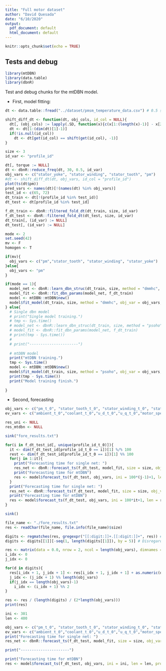 ```yaml
---
title: "Full motor dataset"
author: "David Quesada"
date: "6/10/2020"
output:
  pdf_document: default
  html_document: default
---
```


```r
knitr::opts_chunk$set(echo = TRUE)
```

## Tests and debug

```r
library(mtDBN)
library(data.table)
library(dbnR)
```

Test and debug chunks for the mtDBN model.

* First, model fitting:

```r
dt <- data.table::fread("../dataset/pmsm_temperature_data.csv") # 0.5 secs between rows
```

```r
shift_diff_dt <- function(dt, obj_cols, id_col = NULL){
  dt[, (obj_cols) := lapply(.SD, function(x){c(x[1:(length(x)-1)] - x[2:length(x)],NA)}), .SDcols = obj_cols]
  dt <- dt[1:(dim(dt)[1]-1)]
  if(!is.null(id_col))
    dt <- dt[get(id_col) == shift(get(id_col), -1)]
}

size <- 3
id_var <- "profile_id"

dt[, torque := NULL]
dt <- dbnR::reduce_freq(dt, 30, 0.5, id_var)
obj_vars <- c("stator_yoke", "stator_winding", "stator_tooth", "pm")
#dt <- shift_diff_dt(dt, obj_vars, id_col = "profile_id")
plot(ts(dt$pm))
pred_vars <- names(dt)[!(names(dt) %in% obj_vars)]
test_id <- c(65, 72)
dt_train <- dt[!(profile_id %in% test_id)]
dt_test <- dt[profile_id %in% test_id]

f_dt_train <- dbnR::filtered_fold_dt(dt_train, size, id_var)
f_dt_test <- dbnR::filtered_fold_dt(dt_test, size, id_var)
dt_train[, (id_var) := NULL]
dt_test[, (id_var) := NULL]
```

```r
mode <- 2
set.seed(42)
mv <- F
homogen <- T

if(mv){
  obj_vars <- c("pm","stator_tooth", "stator_winding", "stator_yoke")
}else{
  obj_vars <- "pm"
}

if(mode == 1){
  model_net <- dbnR::learn_dbn_struc(dt_train, size, method = "dmmhc", f_dt = f_dt_train)
  model_fit <- dbnR::fit_dbn_params(model_net, f_dt_train)
  model <- mtDBN::mtDBN$new()
  model$fit_model(dt_train, size, method = "dmmhc", obj_var = obj_vars, mv = mv, homogen = homogen, min_ind = 300, max_depth = 6, f_dt = f_dt_train, prune_val = 0.045)
} else{
  # Single dbn model
  # print("Single model training.")
  # tmp <- Sys.time()
  # model_net <- dbnR::learn_dbn_struc(dt_train, size, method = "psoho", f_dt = f_dt_train, n_it = 50, n_ind = 50, gb_cte = 0.5, lb_cte = 0.5, r_probs = c(-0.5, 1.5), v_probs = c(10,65,25))
  # model_fit <- dbnR::fit_dbn_params(model_net, f_dt_train)
  # print(tmp - Sys.time())
  # 
  # print("----------------------")
  
  # mtDBN model
  print("mtDBN training.")
  tmp <- Sys.time()
  model <- mtDBN::mtDBN$new()
  model$fit_model(dt_train, size, method = "psoho", obj_var = obj_vars, mv = mv, homogen = homogen, min_ind = 300, max_depth = 6, f_dt = f_dt_train, n_it = 50, n_ind = 50, gb_cte = 0.5, lb_cte = 0.5, r_probs = c(-0.5, 1.5), v_probs = c(10,65,25), prune_val = 0.045)
  print(tmp - Sys.time())
  print("Model training finish.")
  
} 

```

* Second, forecasting 

```r
obj_vars <- c("pm_t_0", "stator_tooth_t_0", "stator_winding_t_0", "stator_yoke_t_0")
ev_vars <- c("ambient_t_0","coolant_t_0","u_d_t_0","u_q_t_0","motor_speed_t_0","i_d_t_0","i_q_t_0")

res_uni <- NULL
res_mtdbn <- NULL

sink("fore_results.txt")

for(i in f_dt_test_id[, unique(profile_id_t_0)]){
  it <- dim(f_dt_test_id[profile_id_t_0 == i])[1] %/% 100
  rest <- dim(f_dt_test_id[profile_id_t_0 == i])[1] %% 100
  for(j in 1:it){
    print("Forecasting time for single net: ")
    res_net <- dbnR::forecast_ts(f_dt_test, model_fit, size = size, obj_vars = obj_vars, ini = 100*(j-1)+1, len = 100, prov_ev = ev_vars, plot_res = F)
    print("Forecasting time for mtDBN")
    res <- model$forecast_ts(f_dt_test, obj_vars, ini = 100*(j-1)+1, len = 100, prov_ev = ev_vars, plot_res = F)
  }
  print("Forecasting time for single net: ")
  res_net <- dbnR::forecast_ts(f_dt_test, model_fit, size = size, obj_vars = obj_vars, ini = 100*it+1, len = rest, prov_ev = ev_vars, plot_res = F)
  print("Forecasting time for mtDBN")
  res <- model$forecast_ts(f_dt_test, obj_vars, ini = 100*it+1, len = rest, prov_ev = ev_vars, plot_res = F)
}

sink()

file_name <- "./fore_results.txt"
res <- readChar(file_name, file.info(file_name)$size)

digits <- regmatches(res, gregexpr("[[:digit:]]+.[[:digit:]]+", res)) # All decimal numbers
digits <- digits[[1]][-seq(1, length(digits[[1]]), by = 5)] # Disregard the execution times

res <- matrix(data = 0.0, nrow = 2, ncol = length(obj_vars), dimnames = list(c("simple", "mtdbn"), obj_vars))
i_idx <- 0
j_idx <- 0

for(d in digits){
  res[i_idx + 1, j_idx + 1] <- res[i_idx + 1, j_idx + 1] + as.numeric(d)
  j_idx <- (j_idx + 1) %% length(obj_vars)
  if(j_idx == length(obj_vars)-1)
    i_idx <- (i_idx + 1) %% 2
}

res <- res / (length(digits) / (2*length(obj_vars)))
print(res)

```

```r
ini <- 301
len <- 400

obj_vars <- c("pm_t_0", "stator_tooth_t_0", "stator_winding_t_0", "stator_yoke_t_0")
ev_vars <- c("ambient_t_0","coolant_t_0","u_d_t_0","u_q_t_0","motor_speed_t_0","i_d_t_0","i_q_t_0")
print("Forecasting time for single net: ")
res_net <- dbnR::forecast_ts(f_dt_test, model_fit, size = size, obj_vars = obj_vars, ini = ini, len = len, prov_ev = ev_vars)

print("----------------------")

print("Forecasting time for mtDBN")
res <- model$forecast_ts(f_dt_test, obj_vars, ini = ini, len = len, prov_ev = ev_vars)

```

